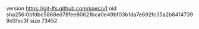 version https://git-lfs.github.com/spec/v1
oid sha256:0bfdbc5868ed78fee80621bca0e49bf03b1da7e692fc35a2b84147399d3fec3f
size 73452
